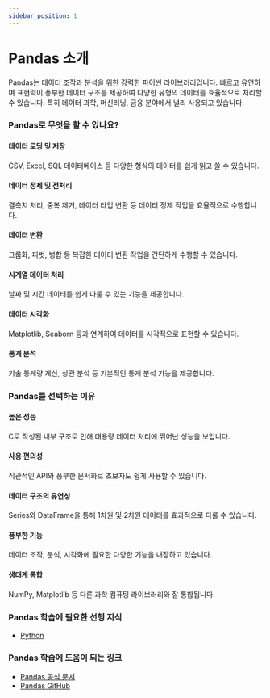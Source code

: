 ```yaml
---
sidebar_position: 1
---
```


# Pandas 소개

Pandas는 데이터 조작과 분석을 위한 강력한 파이썬 라이브러리입니다. 빠르고 유연하며 표현력이 풍부한 데이터 구조를 제공하여 다양한 유형의 데이터를 효율적으로 처리할 수 있습니다. 특히 데이터 과학, 머신러닝, 금융 분야에서 널리 사용되고 있습니다.

### Pandas로 무엇을 할 수 있나요?

#### 데이터 로딩 및 저장

CSV, Excel, SQL 데이터베이스 등 다양한 형식의 데이터를 쉽게 읽고 쓸 수 있습니다.

#### 데이터 정제 및 전처리

결측치 처리, 중복 제거, 데이터 타입 변환 등 데이터 정제 작업을 효율적으로 수행합니다.

#### 데이터 변환

그룹화, 피벗, 병합 등 복잡한 데이터 변환 작업을 간단하게 수행할 수 있습니다.

#### 시계열 데이터 처리

날짜 및 시간 데이터를 쉽게 다룰 수 있는 기능을 제공합니다.

#### 데이터 시각화

Matplotlib, Seaborn 등과 연계하여 데이터를 시각적으로 표현할 수 있습니다.

#### 통계 분석

기술 통계량 계산, 상관 분석 등 기본적인 통계 분석 기능을 제공합니다.

### Pandas를 선택하는 이유

#### 높은 성능

C로 작성된 내부 구조로 인해 대용량 데이터 처리에 뛰어난 성능을 보입니다.

#### 사용 편의성

직관적인 API와 풍부한 문서화로 초보자도 쉽게 사용할 수 있습니다.

#### 데이터 구조의 유연성

Series와 DataFrame을 통해 1차원 및 2차원 데이터를 효과적으로 다룰 수 있습니다.

#### 풍부한 기능

데이터 조작, 분석, 시각화에 필요한 다양한 기능을 내장하고 있습니다.

#### 생태계 통합

NumPy, Matplotlib 등 다른 과학 컴퓨팅 라이브러리와 잘 통합됩니다.

### Pandas 학습에 필요한 선행 지식

- [Python](./../python/intro.mdx)

### Pandas 학습에 도움이 되는 링크

- [Pandas 공식 문서](https://pandas.pydata.org/docs/)
- [Pandas GitHub](https://github.com/pandas-dev/pandas)
